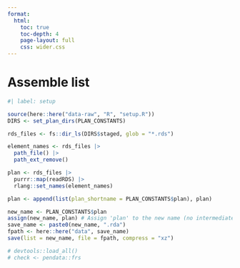 ```yaml
---
format:
  html:
    toc: true
    toc-depth: 4
    page-layout: full
    css: wider.css
---
```


# Assemble list

```r
#| label: setup

source(here::here("data-raw", "R", "setup.R"))
DIRS <- set_plan_dirs(PLAN_CONSTANTS)

```


```r

rds_files <- fs::dir_ls(DIRS$staged, glob = "*.rds")

element_names <- rds_files |>
  path_file() |>
  path_ext_remove()

plan <- rds_files |>
  purrr::map(readRDS) |>
  rlang::set_names(element_names)

plan <- append(list(plan_shortname = PLAN_CONSTANTS$plan), plan)

new_name <- PLAN_CONSTANTS$plan
assign(new_name, plan) # Assign 'plan' to the new name (no intermediate variable)
save_name <- paste0(new_name, ".rda")
fpath <- here::here("data", save_name)
save(list = new_name, file = fpath, compress = "xz")

# devtools::load_all()
# check <- pendata::frs

```
